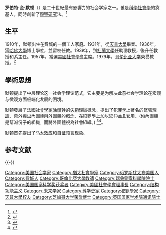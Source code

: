 {{about|社会学家|其子经济学家|罗伯特·考科斯·默顿}}
{{Infobox person
| name = 罗伯特·金·默顿<br/>Robert King Merton
| image = Robert Merton (1965).jpg
| birth_date = {{birth date|1910|7|4}}
| birth_place = [[美国|美国]][[费城|费城]]
| death_date = {{Death date and age|2003|2|23|1910|7|4}}
| death_place = [[美国|美国]][[纽约|纽约]]
| known_for = 社会学领域的发展、犯罪社會學上的[[緊張理論|緊張理論]]
| occupation = 社会学家
| spouse = [[Harriet_Zuckerman|Harriet Zuckerman]], Suzanne Carhart
| children = Vanessa Merton, [[罗伯特·C·默顿|罗伯特·C·默顿]], Stephanie Merton Tombrello
}}

'''罗伯特·金·默顿'''（{{bd|1910年||2003年|| Merton, Robert King}}）是二十世紀最有影響力的社会学家之一。他是[[科學社會學|科學社會學]]的奠基人，同時創新了[[觀察研究|觀察研究]]法。<ref>{{cite book |author1=Craig Calhoun |title=Robert K. Merton Sociology of Science and Sociology as Science |date=2010 |publisher=Columbia University Press |location=New York |isbn=978-o-231-15II2-2 |page=perface}}</ref>

== 生平 ==
1910年，默頓出生在費城的一個工人家庭。1931年，從[[天普大學|天普大學]]畢業。1936年，獲[[哈佛大學|哈佛大學]]博士學位，並留校任教。1939年，到[[杜蘭大學|杜蘭大學]]任助理教授，後升任教授和系主任。1957年，當選[[美國社會學會|美國社會學會]]主席。1979年，[[哥伦比亚大学|哥伦比亚大学]]榮譽教授。<ref name="Robert K. Merton">{{cite web |url=http://www.columbia.edu/cu/news/03/02/robertKMerton.html |title=Robert K. Merton |accessdate=2011-09-26 |archive-date=2019-02-19 |archive-url=https://web.archive.org/web/20190219080416/http://www.columbia.edu/cu/news/03/02/robertKMerton.html |dead-url=no }}</ref>


== 學術思想 ==
默顿提出了中层理论这一社会学理论范式，它主要是为解决此前社会学理论在宏观与微观方面极端化发展的困境。

默頓發展了[[法國|法國]][[社會學家|社會學家]][[涂爾幹|涂爾幹]]的[[失範|失範理論]]概念，提出了[[犯罪學|犯罪學]]上著名的[[緊張理論|緊張理論]]，另外提出內團體與外團體的概念，在犯罪學上加以延伸並且套用。(如內團體是幫派份子的組織，而將外團體視為社會組織。)
<ref>{{cite journal|title=Social Structure and Anomie|journal=American Sociological Review|year=1938|pages=pp. 672-682|issue=3|author=Merton, Robert King}}</ref><ref>{{cite book|author=Merton, Robert King|title=Social Theory and Social Structure|location=New York|year=1957|publisher=Free Press}}</ref>。

默顿首先提出了[[马太效应|马太效应]]和[[自证预言|自证预言]]现象。

== 参考文献 ==
{{Reflist|2}}

{{-}}
{{主要社会学家}}
{{美国社会学协会主席}}
{{美国国家科学奖章|behav-social}}
{{Authority control}}
{{DEFAULTSORT:Merton, Robert K.}}
[[Category:美国社会学家|Category:美国社会学家]]
[[Category:猶太社會學家|Category:猶太社會學家]]
[[Category:俄罗斯犹太裔美国人|Category:俄罗斯犹太裔美国人]]
[[Category:費城人|Category:費城人]]
[[Category:哥倫比亞大學教師|Category:哥倫比亞大學教師]]
[[Category:瑞典皇家科學院院士|Category:瑞典皇家科學院院士]]
[[Category:美国国家科学奖获奖者|Category:美国国家科学奖获奖者]]
[[Category:美國社會學會理事長|Category:美國社會學會理事長]]
[[Category:结构功能主义|Category:结构功能主义]]
[[Category:未来学家|Category:未来学家]]
[[Category:科学史家|Category:科学史家]]
[[Category:犯罪學家|Category:犯罪學家]]
[[Category:天普大學校友|Category:天普大學校友]]
[[Category:芝加哥大学荣誉博士|Category:芝加哥大学荣誉博士]]
[[Category:英国国家学术院通讯院士|Category:英国国家学术院通讯院士]]